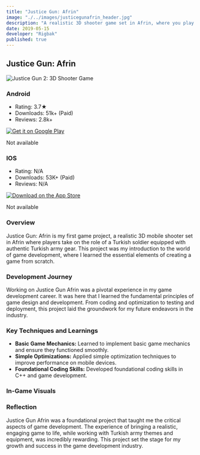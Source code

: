 ```yaml
---
title: "Justice Gun: Afrin"
image: "./../images/justicegunafrin_header.jpg"
description: "A realistic 3D shooter game set in Afrin, where you play as a Turkish soldier."
date: 2019-05-15
developer: "Rigbak"
published: true
---
```


## Justice Gun: Afrin

<div style={{ textAlign: 'center', margin: '20px 0' }}>
  <img src="./../images/justicegunafrin_header_badge.jpg" alt="Justice Gun 2: 3D Shooter Game" style={{ display: 'block', margin: '0 auto' }} width={1280} height={720} />
</div>

<div style={{ display: 'flex', justifyContent: 'center', alignItems: 'flex-start', marginTop: '20px' }}>
  <div style={{ width: '250px', textAlign: 'left', marginRight: '40px', minHeight: '200px' }}>
    <h3 style={{ textAlign: 'left' }}>Android</h3>
    <ul>
      <li>Rating: 3.7★</li>
      <li>Downloads: 51k+ (Paid)</li>
      <li>Reviews: 2.8k+</li>
    </ul>
    <div style={{ textAlign: 'center', marginTop: '10px' }}>
      <a href='https://play.google.com/store/apps/details?id=com.RigbakGames.AdaletNamludaAfrF&hl=en&gl=TR' target="_blank" rel="noopener noreferrer" style={{ display: 'inline-block', pointerEvents: 'none' }}>
        <img alt='Get it on Google Play' src="./../images/googleplay-download-badge.png" style={{ width: '250px', height: 'auto', maxHeight: '120px', marginTop: '10px', filter: 'grayscale(100%)' }}/>
      </a>
      <p style={{ color: 'gray', fontSize: '12px', marginTop: '-50px' }}>Not available</p>
    </div>
  </div>
  <div style={{ width: '250px', textAlign: 'left', minHeight: '200px' }}>
    <h3 style={{ textAlign: 'left' }}>IOS</h3>
    <ul>
      <li>Rating: N/A</li>
      <li>Downloads: 53K+ (Paid)</li>
      <li>Reviews: N/A</li>
    </ul>
    <div style={{ textAlign: 'center', marginTop: '10px' }}>
      <a href="https://apps.apple.com/de/app/adalet-namluda/id1396408354" target="_blank" rel="noopener noreferrer" style={{ display: 'inline-block', pointerEvents: 'none' }}>
        <img alt='Download on the App Store' src="./../images/appstore-download-badge.svg" style={{ width: '205px', height: 'auto', maxHeight: '120px', marginTop: '25px', filter: 'grayscale(100%)' }}/>
      </a>
      <p style={{ color: 'gray', fontSize: '12px', marginTop: '-37px' }}>Not available</p>
    </div>
  </div>
</div>

### Overview

Justice Gun: Afrin is my first game project, a realistic 3D mobile shooter set in Afrin where players take on the role of a Turkish soldier equipped with authentic Turkish army gear. This project was my introduction to the world of game development, where I learned the essential elements of creating a game from scratch.

### Development Journey

Working on Justice Gun Afrin was a pivotal experience in my game development career. It was here that I learned the fundamental principles of game design and development. From coding and optimization to testing and deployment, this project laid the groundwork for my future endeavors in the industry.

### Key Techniques and Learnings

- **Basic Game Mechanics:** Learned to implement basic game mechanics and ensure they functioned smoothly.
- **Simple Optimizations:** Applied simple optimization techniques to improve performance on mobile devices.
- **Foundational Coding Skills:** Developed foundational coding skills in C++ and game development.

### In-Game Visuals

<div class="mt-10">
  <VideoLoop src="../images/justicegun_video1.mp4" className="w-full h-auto rounded-none shadow-lg" />
</div>

<ZoomableImage
  src="../images/justicegunafrin_screenshot1.jpg"
/>
<ZoomableImage
  src="../images/justicegunafrin_screenshot3.jpg"
/>
<ZoomableImage
  src="../images/justicegunafrin_screenshot2.jpg"
/>

### Reflection

Justice Gun Afrin was a foundational project that taught me the critical aspects of game development. The experience of bringing a realistic, engaging game to life, while working with Turkish army themes and equipment, was incredibly rewarding. This project set the stage for my growth and success in the game development industry.